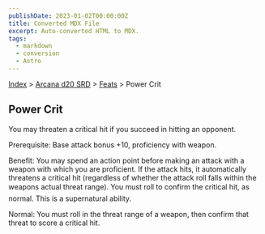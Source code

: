 ```yaml
---
publishDate: 2023-01-02T00:00:00Z
title: Converted MDX File
excerpt: Auto-converted HTML to MDX.
tags:
  - markdown
  - conversion
  - Astro
---
```


[Index](-index) > [Arcana d20 SRD](arcana-d20-srd-index) > [Feats](arcana-d20-srd-feats-index) > Power Crit

## Power Crit

You may threaten a critical hit if you succeed in hitting an opponent.

Prerequisite: Base attack bonus +10, proficiency with weapon.

Benefit: You may spend an action point before making an attack with a weapon with which you are proficient. If the attack hits, it automatically threatens a critical hit (regardless of whether the attack roll falls within the weapons actual threat range). You must roll to confirm the critical hit, as normal. This
is a supernatural ability.

Normal: You must roll in the threat range of a weapon, then confirm that threat to score a critical hit.
